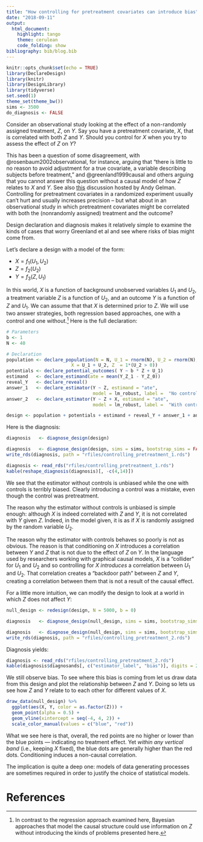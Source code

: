 ```yaml
---
title: "How controlling for pretreatment covariates can introduce bias"
date: "2018-09-11"
output:
  html_document:
    highlight: tango
    theme: cerulean
    code_folding: show
bibliography: bib/blog.bib
---
```


```r
knitr::opts_chunk$set(echo = TRUE)
library(DeclareDesign)
library(knitr)
library(DesignLibrary)
library(tidyverse)
set.seed(1)
theme_set(theme_bw())
sims <- 3500
do_diagnosis <- FALSE
```

Consider an observational study looking at the effect of a non-randomly assigned treatment, $Z$, on $Y$. Say you have a pretreatment covariate, $X$, that is correlated with both $Z$ and $Y$. Should you control for $X$ when you try to assess the effect of $Z$ on $Y$?

This has been a question of some disagreement, with @rosenbaum2002observational, for instance, arguing that "there is little to no reason to avoid adjustment for a true covariate, a variable describing subjects before treatment," and @greenland1999causal and others arguing that you cannot answer this question without a causal model of how $Z$ relates to $X$ and $Y$. See also [this](https://andrewgelman.com/2009/07/23/pearls_and_gelm/) discussion hosted by Andy Gelman.  Controlling for pretreatment covariates in a randomized experiment usually can't hurt and usually increases precision -- but what about in an observational study in which pretreatment covariates might be correlated with both the (nonrandomly assigned) treatment and the outcome?

Design declaration and diagnosis makes it relatively simple to examine the kinds of cases that worry Greenland et al and see where risks of bias might come from. 

Let's declare a design with a model of the form:

* $X = f_1(U_1, U_2)$
* $Z = f_2(U_2)$
* $Y = f_3(Z, U_1)$

In this world, $X$ is a function of background unobserved variables $U_1$ and $U_2$, a treatment variable $Z$ is a function of $U_2$, and an outcome $Y$ is a function of $Z$ and $U_1$. We can assume that that $X$ is determined prior to $Z$. We will use two answer strategies, both regression based approaches, one with a control and one without.^[In contrast to the regression approach examined here, Bayesian approaches that model the causal structure could use information on $Z$ without introducing the kinds of problems presented here.] Here is the full declaration:

```r
# Parameters
b <- 1
N <- 40

# Declaration
population <- declare_population(N = N, U_1 = rnorm(N), U_2 = rnorm(N),
                        X = U_1 + U_2, Z  = 1*(U_2 > 0))
potentials <- declare_potential_outcomes( Y ~ b * Z + U_1)
estimand   <- declare_estimand(ate = mean(Y_Z_1 - Y_Z_0))
reveal_Y   <- declare_reveal() 
answer_1   <- declare_estimator(Y ~ Z, estimand = "ate", 
                                model = lm_robust, label =  "No control")
answer_2   <- declare_estimator(Y ~ Z + X, estimand = "ate", 
                                model = lm_robust, label =  "With control")

design <- population + potentials + estimand + reveal_Y + answer_1 + answer_2
```


Here is the diagnosis:

```r
diagnosis   <- diagnose_design(design)
```

```r
diagnosis   <- diagnose_design(design, sims = sims, bootstrap_sims = FALSE)
write_rds(diagnosis, path = "rfiles/controlling_pretreatment_1.rds")
```


```r
diagnosis <- read_rds("rfiles/controlling_pretreatment_1.rds")
kable(reshape_diagnosis(diagnosis)[, -c(4,14)])
```

We see that the estimator without controls is unbiased while the one with controls is terribly biased. Clearly introducing a control was a mistake, even though the control was pretreatment. 

The reason why the estimator without controls is unbiased is simple enough: although $X$ is indeed correlated with $Z$ and $Y$, it is not correlated with $Y$ given $Z$. Indeed, in the model given, it is as if $X$ is randomly assigned by the random variable $U_2$.

The reason why the estimator with controls behaves so poorly is not as obvious. The reason is that conditioning on $X$ introduces a correlation between $Y$ and $Z$ that is not due to the effect of $Z$ on $Y$. In the language used by researchers working with graphical causal models, $X$ is a "collider" for $U_1$ and $U_2$ and so controlling for $X$ *introduces* a correlation between $U_1$ and $U_2$. That correlation creates a "backdoor path" between $Z$ and $Y$, creating a correlation between them that is not a result of the causal effect.

For a little more intuition, we can modify the design to look at a world in which $Z$ does not affect $Y$:

```r
null_design <- redesign(design, N = 5000, b = 0)
```

```r
diagnosis   <- diagnose_design(null_design, sims = sims, bootstrap_sims = FALSE)
```

```r
diagnosis   <- diagnose_design(null_design, sims = sims, bootstrap_sims = FALSE)
write_rds(diagnosis, path = "rfiles/controlling_pretreatment_2.rds")
```

Diagnosis yields:

```r
diagnosis <- read_rds("rfiles/controlling_pretreatment_2.rds")
kable(diagnosis$diagnosands[, c("estimator_label", "bias")], digits = 2)
```

We still observe bias. To see where this bias is coming from let us draw data from this design and plot the relationship between $Z$ and $Y$. Doing so lets us see how $Z$ and $Y$ relate to to each other for different values of $X$.

```r
draw_data(null_design) %>%
  ggplot(aes(X, Y, color = as.factor(Z))) + 
  geom_point(alpha = 0.5) + 
  geom_vline(xintercept = seq(-4, 4, 2)) +
  scale_color_manual(values = c("blue", "red"))
```

What we see here is that, overall, the red points are no higher or lower than the blue points --- indicating no treatment effect. Yet *within any vertical band* (i.e.,  keeping $X$ fixed), the blue dots are generally higher than the red dots. Conditioning induces a non-causal correlation. 

The implication is quite a deep one: models of data generating processes are sometimes required in order to justify the choice of statistical models.

# References
